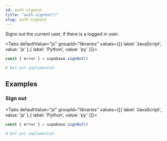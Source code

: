 ```yaml
---
id: auth-signout
title: "auth.signOut()"
slug: auth-signout
---
```



Signs out the current user, if there is a logged in user.

<Tabs
  defaultValue="js"
  groupId="libraries"
  values={[{ label: 'JavaScript', value: 'js' },{ label: 'Python', value: 'py' }]}>

<TabItem value="js">

```js
const { error } = supabase.signOut()
```


</TabItem>
<TabItem value="py">

```py
# Not yet implemented
```


</TabItem>

</Tabs>

















## Examples

### Sign out



<Tabs
  defaultValue="js"
  groupId="libraries"
  values={[{ label: 'JavaScript', value: 'js' },{ label: 'Python', value: 'py' }]}>

<TabItem value="js">

```js
const { error } = supabase.signOut()
```


</TabItem>
<TabItem value="py">

```py
# Not yet implemented
```


</TabItem>

</Tabs>